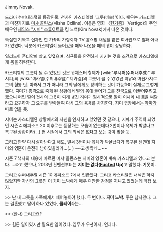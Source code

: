 Jimmy Novak.

드라마 [[수퍼내추럴]]의 등장인물. [[천사]]인 [[카스티엘]]의 '그릇(베슬)'이다. [[배우]]는 카스티엘과 마찬가지로 [[미샤 콜린스]](Misha Collins). 이름은 영화 《[[현기증]]》(Vertigo)의 주연배우인 [[제임스 스튜어트|제임스 "지미" 스튜어트]]와 킴 노백(Kim Novak)에서 따온 것이다. 

독실한 기독교 신자인 한 가족의 가장이자 TV 홈쇼핑 채널을 맡은 회사원으로 딸과 아내가 있었다. 덕분에 카스티엘이 들어갔을 때와 나왔을 때의 갭이 상당하다.

일리노이 폰티악에 살고 있었으며, 식구들을 안전하게 지키는 것을 조건으로 카스티엘에게 몸을 허락한다.

카스티엘의 그릇이 될 수 있었던 것은 윈체스터 형제가 [wiki:"루시퍼(수퍼내추럴)" 루시퍼]와 [wiki:"미카엘(수퍼내추럴)" 미카엘]의 그릇이 될 수 있었던 이유와 마찬가지로 그의 혈통 탓. 따라서 그가 아니라 그의 딸에게도 빙의하는 것이 가능하며 실제로 그렇게 했다. 지미가 총격으로 죽게 된 상황에서 딸의 몸에 들어가 그를 [[천국]]으로 이끌어주려고 했으나 어린 딸이 천사의 그릇이 되게 생긴 지미가 필사적으로 딸이 아니라 내 몸을 써달라고 요구하자 그 요구를 받아들여 다시 그의 육체를 차지한다. 지미 입장에서는 [[악마]]가 따로 없을 듯.

지미는 카스티엘인 상황에서의 자신을 인지하고 있었던 것 같으나, 지미가 주역이 되었던 시즌 4 에피소드 20 이후로는 등장하는 모습이 없는데다 2번이나 육체가 박살나고 복구된 상황이라(…) 현 시점에서 그의 의식은 없다고 보는 것이 맞을 듯.

그리고 만약 다시 살아난다고 해도, 벌써 3번이나 육체가 박살났다가 복구된 셈인데 지미의 영혼이 온전히 남아있을리가...(…) ~~고생 많네...~~

시즌 7 책자의 내용에 따르면 미샤 콜린스는 지미의 영혼이 계속 카스티엘과 있다고 본다. ...라고 했으나, 2013년 컨벤션부터는 '''지미는 없다([[Fuck]]ed Up)'''고 말했다. 지못미.

그리고 수퍼내추럴 시즌 10 에피소드 7에서 언급됐다. 그리고 카스티엘은 내색은 하지 않았지만 자신의 그릇인 이 지미 노박에게 매우 미안한 감정을 지니고 있었는데 직접 보자.

>> 난 내 그릇을 가족에게서 떼어놓아야 했다. 두 번이나. '''지미 노박.''' 좋은 남자였다. 그는 결혼했고 딸이 하나 있었다, '''클레어'''라는...

>> (한나) 그리고요?

>> 힘든 일이였지만 필요한 일이었다. 임무가 우선이지, 언제나.

